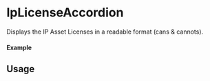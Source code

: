 

<Meta of={IpLicenseAccordionStory} />

# IpLicenseAccordion

Displays the IP Asset Licenses in a readable format (cans & cannots).

#### Example

<Canvas of={IpLicenseAccordionStory.Select} />

<Controls />

## Usage

```ts
import { IpProvider } from "@storyprotocol/storykit"
import { IpLicenseAccordion } from "@storyprotocol/storykit"

const ExamplePage = () => {
  return (
    <IpProvider ipId={"0xbbf08a30b9ff0f717a024a75963d3196aaf0f0dd"}>
      <IpLicenseAccordion />
    </IpProvider>
  );
};

export default ExamplePage;
```
